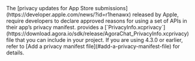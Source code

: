 
<PlatformWrapper platform="ios">

<Source />

<Admonition type="caution" title="Note">
The [privacy updates for App Store submissions](https://developer.apple.com/news/?id=r1henawx) released by Apple, require developers to declare approved reasons for using a set of APIs in their app’s privacy manifest. <Vg k="COMPANY" /> provides a [`PrivacyInfo.xcprivacy`](https://download.agora.io/sdk/release/AgoraChat_PrivacyInfo.xcprivacy) file that you can include in your project. If you are using <Vpd k="SDK" /> 4.3.0 or earlier, refer to [Add a privacy manifest file](#add-a-privacy-manifest-file) for details. 
</Admonition>

</PlatformWrapper>